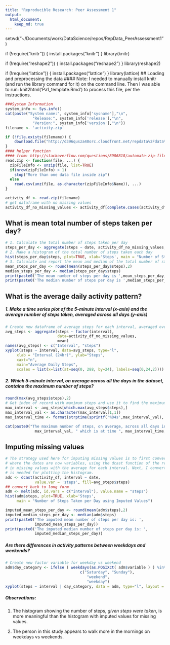 ```yaml
---
title: "Reproducible Research: Peer Assessment 1"
output: 
  html_document:
    keep_md: true
---
```

setwd("~/Documents/work/DataScience/repos/RepData_PeerAssessment1")

if (!require("knitr")) {
    install.packages("knitr")
}
library(knitr)

if (!require("reshape2")) {
    install.packages("reshape2")
}
library(reshape2)

if (!require("lattice")) {
    install.packages("lattice")
}
library(lattice)
## Loading and preprocessing the data
#### Note: I needed to manually install knitr (and run the library command for it) on the command line. Then I was able to run: knit2html('Pa1_template.Rmd') to process this file, per the instructions.
```r
###System Information
system_info <- Sys.info()
cat(paste("System name:", system_info['sysname'],"\n",
            "Release:", system_info['release'],"\n",
            "Version:", system_info['version'],"\n"))
filename <- 'activity.zip'

if (!file.exists(filename)) { 
    download.file("http://d396qusza40orc.cloudfront.net/repdata%2Fdata%2Factivity.zip",filename)
}
#### helper function 
#### from: http://stackoverflow.com/questions/8986818/automate-zip-file-reading-in-r
read.zip <- function(file, ...) {
  zipFileInfo <- unzip(file, list=TRUE)
  if(nrow(zipFileInfo) > 1)
    stop("More than one data file inside zip")
  else
    read.csv(unz(file, as.character(zipFileInfo$Name)), ...)
}

activity_df <- read.zip(filename)
# get dataframe with no missing values
activity_df_no_missing_values <- activity_df[complete.cases(activity_df),]
```

## What is mean total number of steps taken per day?
```r
# 1. Calculate the total number of steps taken per day
steps_per_day <- aggregate(steps ~ date, activity_df_no_missing_values, sum)
# 2. Make a histogram of the total number of steps taken each day
hist(steps_per_day$steps, plot=TRUE, xlab='Steps', main = "Number of Steps Taken per Day")
# 3. Calculate and report the mean and median of the total number of steps taken per day
mean_steps_per_day <- round(mean(steps_per_day$steps),2)
median_steps_per_day <- median(steps_per_day$steps)
print(paste0('The mean number of steps per day is ',mean_steps_per_day,'.'))
print(paste0('The median number of steps per day is ',median_steps_per_day,'.'))
```

## What is the average daily activity pattern?
##### 1. Make a time series plot of the 5-minute interval (x-axis) and the average number of steps taken, averaged across all days (y-axis)
```r
# Create new dataframe of average steps for each interval, averaged over all the days
avg_steps <- aggregate(steps ~ factor(interval), 
                       data=activity_df_no_missing_values, 
                       mean)
names(avg_steps) <- c("Interval", "steps")
xyplot(steps ~ Interval, data=avg_steps, type="l", 
     xlab = "Interval (24hr)", ylab="Steps", 
     xaxt="n", 
     main="Average Daily Steps",
     scales = list(x=list(at=seq(0, 288, by=24), labels=seq(0,24,2))))
```
##### 2. Which 5-minute interval, on average across all the days in the dataset, contains the maximum number of steps?
```r
round(max(avg_steps$steps),2)
# Get index of record with maximum steps and use it to find the maximum interval
max_interval <- avg_steps[which.max(avg_steps$steps),]
max_interval_val <- as.character(max_interval[1,1])
max_interval_time <- format(strptime(sprintf('%04s',max_interval_val), "%H%M"),"%H:%M")

cat(paste0("The maximum number of steps, on average, across all days in the dataset, \noccurs in interval: ", 
             max_interval_val, " which is at time ", max_interval_time,"\n"))
```
## Imputing missing values
```r
# The strategy used here for imputing missing values is to first convert the data to wide form
# where the dates are now variables, using the dcast function of the reshape2 package and fill 
# in missing values with the average for each interval. Next, I convert back to long form which
# is needed for plotting the histogram.
adc <- dcast(activity_df, interval ~ date, 
             value.var = 'steps', fill=avg_steps$steps)
## convert back to long form
adm <- melt(adc, id.vars = c("interval"), value.name = "steps")
hist(adm$steps, plot=TRUE, xlab='Steps', 
     main = "Number of Steps Taken per Day using Imputed Values")

imputed_mean_steps_per_day <- round(mean(adm$steps),2)
imputed_median_steps_per_day <- median(adm$steps)
print(paste0('The imputed mean number of steps per day is: ', 
             imputed_mean_steps_per_day))
print(paste0('The imputed median number of steps per day is: ', 
             imputed_median_steps_per_day))
```

##### Are there differences in activity patterns between weekdays and weekends?
```r
# Create new factor variable for weekday vs weekend
adm$day_category <- ifelse ( weekdays(as.POSIXct( adm$variable ) ) %in% 
                                 c("Saturday", "Sunday"), 
                                    "weekend", 
                                    "weekday")
xyplot(steps ~ interval | day_category, data = adm, type="l", layout = c(1,2), ylab="Number of steps")

```
##### Observations: 
1) The histogram showing the number of steps, *given steps were taken*, is more 
 meaningful than the histogram with imputed values for missing values.

2) The person in this study appears to walk more in the mornings on weekdays vs weekends.

